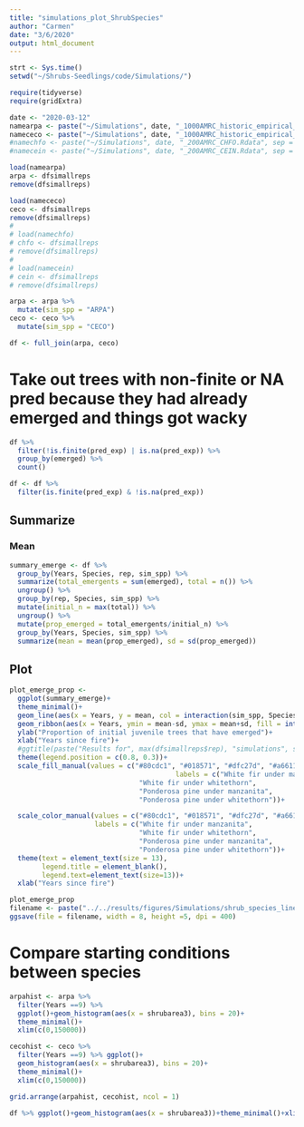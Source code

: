 ```yaml
---
title: "simulations_plot_ShrubSpecies"
author: "Carmen"
date: "3/6/2020"
output: html_document
---
```



```r
strt <- Sys.time()
setwd("~/Shrubs-Seedlings/code/Simulations/")
```


```r
require(tidyverse)
require(gridExtra)
```


```r
date <- "2020-03-12"
namearpa <- paste("~/Simulations", date, "_1000AMRC_historic_empirical_ARPA.Rdata", sep = "")
namececo <- paste("~/Simulations", date, "_1000AMRC_historic_empirical_CECO.Rdata", sep = "")
#namechfo <- paste("~/Simulations", date, "_200AMRC_CHFO.Rdata", sep = "")
#namecein <- paste("~/Simulations", date, "_200AMRC_CEIN.Rdata", sep = "")
```

```r
load(namearpa)
arpa <- dfsimallreps
remove(dfsimallreps)

load(namececo)
ceco <- dfsimallreps
remove(dfsimallreps)
# 
# load(namechfo)
# chfo <- dfsimallreps
# remove(dfsimallreps)
# 
# load(namecein)
# cein <- dfsimallreps
# remove(dfsimallreps)
```

```r
arpa <- arpa %>% 
  mutate(sim_spp = "ARPA")
ceco <- ceco %>% 
  mutate(sim_spp = "CECO")
```

```r
df <- full_join(arpa, ceco)
```

# Take out trees with non-finite or NA pred because they had already emerged and things got wacky
```r
df %>% 
  filter(!is.finite(pred_exp) | is.na(pred_exp)) %>% 
  group_by(emerged) %>% 
  count()
```

```r
df <- df %>% 
  filter(is.finite(pred_exp) & !is.na(pred_exp))
```


## Summarize

### Mean
```r
summary_emerge <- df %>% 
  group_by(Years, Species, rep, sim_spp) %>% 
  summarize(total_emergents = sum(emerged), total = n()) %>% 
  ungroup() %>% 
  group_by(rep, Species, sim_spp) %>% 
  mutate(initial_n = max(total)) %>% 
  ungroup() %>% 
  mutate(prop_emerged = total_emergents/initial_n) %>% 
  group_by(Years, Species, sim_spp) %>% 
  summarize(mean = mean(prop_emerged), sd = sd(prop_emerged))
```

## Plot 
```r
plot_emerge_prop <- 
  ggplot(summary_emerge)+
  theme_minimal()+
  geom_line(aes(x = Years, y = mean, col = interaction(sim_spp, Species), group = interaction(sim_spp, Species)), size = 1)+
  geom_ribbon(aes(x = Years, ymin = mean-sd, ymax = mean+sd, fill = interaction(sim_spp, Species), group = interaction(sim_spp, Species)), alpha = .5)+
  ylab("Proportion of initial juvenile trees that have emerged")+
  xlab("Years since fire")+
  #ggtitle(paste("Results for", max(dfsimallreps$rep), "simulations", sep = " "))+
  theme(legend.position = c(0.8, 0.3))+
  scale_fill_manual(values = c("#80cdc1", "#018571", "#dfc27d", "#a6611a"), 
                                         labels = c("White fir under manzanita", 
                                "White fir under whitethorn", 
                                "Ponderosa pine under manzanita", 
                                "Ponderosa pine under whitethorn"))+

  scale_color_manual(values = c("#80cdc1", "#018571", "#dfc27d", "#a6611a"),  
                     labels = c("White fir under manzanita", 
                                "White fir under whitethorn", 
                                "Ponderosa pine under manzanita", 
                                "Ponderosa pine under whitethorn"))+
  theme(text = element_text(size = 13), 
        legend.title = element_blank(),
        legend.text=element_text(size=13))+
  xlab("Years since fire")

plot_emerge_prop
filename <- paste("../../results/figures/Simulations/shrub_species_lines", Sys.Date(), ".png", sep = "")
ggsave(file = filename, width = 8, height =5, dpi = 400)
```

# Compare starting conditions between species
```r
arpahist <- arpa %>% 
  filter(Years ==9) %>% 
  ggplot()+geom_histogram(aes(x = shrubarea3), bins = 20)+
  theme_minimal()+
  xlim(c(0,150000))

cecohist <- ceco %>% 
  filter(Years ==9) %>% ggplot()+
  geom_histogram(aes(x = shrubarea3), bins = 20)+
  theme_minimal()+
  xlim(c(0,150000))

grid.arrange(arpahist, cecohist, ncol = 1)
```

```r
df %>% ggplot()+geom_histogram(aes(x = shrubarea3))+theme_minimal()+xlim(c(0,150000))
```


